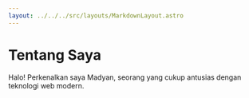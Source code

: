 ```yaml
---
layout: ../../../src/layouts/MarkdownLayout.astro
---
```


# Tentang Saya

Halo! Perkenalkan saya Madyan, seorang yang cukup antusias dengan teknologi web modern.
